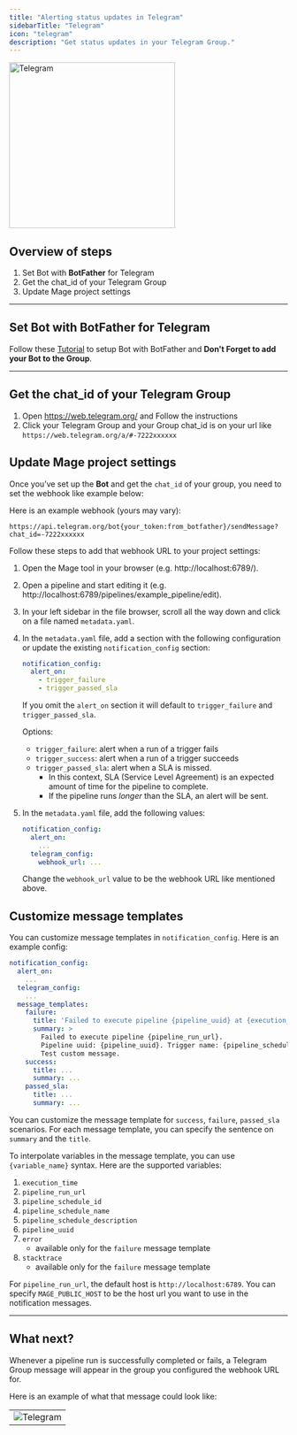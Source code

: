 ```yaml
---
title: "Alerting status updates in Telegram"
sidebarTitle: "Telegram"
icon: "telegram"
description: "Get status updates in your Telegram Group."
---
```


<img
  alt="Telegram"
  src="https://cdn0.iconfinder.com/data/icons/social-media-2092/100/social-56-512.png"
  width="300"
/>

## Overview of steps

1. Set Bot with **BotFather** for Telegram
2. Get the chat_id of your Telegram Group
3. Update Mage project settings

---

## Set Bot with BotFather for Telegram

Follow these
[Tutorial](https://www.directual.com/lesson-library/how-to-create-a-telegram-bot)
to setup Bot with BotFather and **Don't Forget to add your Bot to the Group**.

---

## Get the chat_id of your Telegram Group

1. Open https://web.telegram.org/ and Follow the instructions
2. Click your Telegram Group and your Group chat_id is on your url like `https://web.telegram.org/a/#-7222xxxxxx`

## Update Mage project settings

Once you’ve set up the **Bot** and get the `chat_id` of your group, you need to set the webhook like example below:

Here is an example webhook (yours may vary):

```
https://api.telegram.org/bot{your_token:from_botfather}/sendMessage?chat_id=-7222xxxxxx
```

Follow these steps to add that webhook URL to your project settings:

1. Open the Mage tool in your browser (e.g. http://localhost:6789/).
2. Open a pipeline and start editing it (e.g.
   http://localhost:6789/pipelines/example_pipeline/edit).
3. In your left sidebar in the file browser, scroll all the way down and click
   on a file named `metadata.yaml`.
4. In the `metadata.yaml` file, add a section with the following
   configuration or update the existing `notification_config` section:

    ```yaml
    notification_config:
      alert_on:
        - trigger_failure
        - trigger_passed_sla
    ```

    If you omit the `alert_on` section it will default to `trigger_failure` and `trigger_passed_sla`.

    Options:

    - `trigger_failure`: alert when a run of a trigger fails
    - `trigger_success`: alert when a run of a trigger succeeds
    - `trigger_passed_sla`: alert when a SLA is missed.
      - In this context, SLA (Service Level Agreement) is an expected amount of time for the pipeline to complete.
      - If the pipeline runs _longer_ than the SLA, an alert will be sent.

5. In the `metadata.yaml` file, add the following values:

    ```yaml
    notification_config:
      alert_on:
        ...
      telegram_config:
        webhook_url: ...
    ```

    Change the `webhook_url` value to be the webhook URL like mentioned above.

## Customize message templates
You can customize message templates in `notification_config`. Here is an example config:
```yaml
notification_config:
  alert_on:
    ...
  telegram_config:
    ...
  message_templates:
    failure:
      title: 'Failed to execute pipeline {pipeline_uuid} at {execution_time}'
      summary: >
        Failed to execute pipeline {pipeline_run_url}.
        Pipeline uuid: {pipeline_uuid}. Trigger name: {pipeline_schedule_name}.
        Test custom message.
    success:
      title: ...
      summary: ...
    passed_sla:
      title: ...
      summary: ...
```
You can customize the message template for `success`, `failure`, `passed_sla` scenarios. For each message template,
you can specify the sentence on `summary` and the `title`.

To interpolate variables in the message template, you can use `{variable_name}` syntax.
Here are the supported variables:
1. `execution_time`
1. `pipeline_run_url`
1. `pipeline_schedule_id`
1. `pipeline_schedule_name`
1. `pipeline_schedule_description`
1. `pipeline_uuid`
1. `error`
    * available only for the `failure` message template
1. `stacktrace`
    * available only for the `failure` message template

For `pipeline_run_url`, the default host is `http://localhost:6789`. You can specify `MAGE_PUBLIC_HOST` to be
the host url you want to use in the notification messages.

---

## What next?

Whenever a pipeline run is successfully completed or fails, a Telegram Group message will
appear in the group you configured the webhook URL for.

Here is an example of what that message could look like:

|                                                                                                        |
| ------------------------------------------------------------------------------------------------------ |
| ![Telegram](https://github.com/mage-ai/assets/blob/main/third-party/telegram-message-run-alert.jpg?raw=true) |
